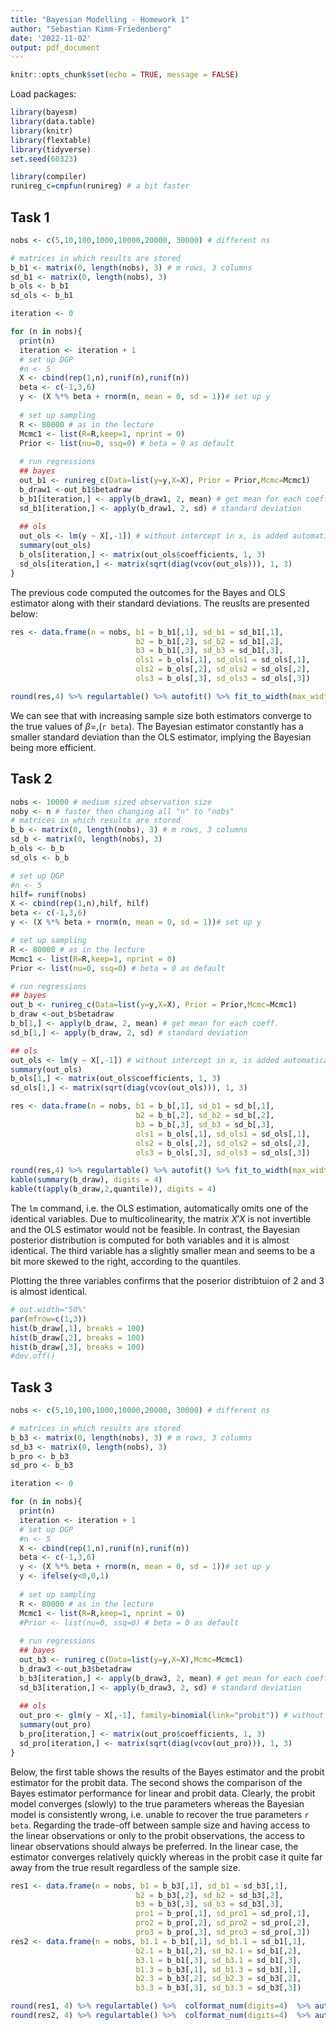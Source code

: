 ```yaml
---
title: "Bayesian Modelling - Homework 1"
author: "Sebastian Kimm-Friedenberg"
date: '2022-11-02'
output: pdf_document
---
```


```r
knitr::opts_chunk$set(echo = TRUE, message = FALSE)
```

Load packages:
```r
library(bayesm)
library(data.table)
library(knitr)
library(flextable)
library(tidyverse)
set.seed(60323)

library(compiler)
runireg_c=cmpfun(runireg) # a bit faster
```


## Task 1

```r
nobs <- c(5,10,100,1000,10000,20000, 30000) # different ns

# matrices in which results are stored
b_b1 <- matrix(0, length(nobs), 3) # m rows, 3 columns
sd_b1 <- matrix(0, length(nobs), 3)
b_ols <- b_b1
sd_ols <- b_b1

iteration <- 0

for (n in nobs){
  print(n)
  iteration <- iteration + 1
  # set up DGP
  #n <- 5
  X <- cbind(rep(1,n),runif(n),runif(n))
  beta <- c(-1,3,6)
  y <- (X %*% beta + rnorm(n, mean = 0, sd = 1))# set up y
  
  # set up sampling
  R <- 80000 # as in the lecture
  Mcmc1 <- list(R=R,keep=1, nprint = 0)
  Prior <- list(nu=0, ssq=0) # beta = 0 as default
  
  # run regressions
  ## bayes
  out_b1 <- runireg_c(Data=list(y=y,X=X), Prior = Prior,Mcmc=Mcmc1)
  b_draw1 <-out_b1$betadraw 
  b_b1[iteration,] <- apply(b_draw1, 2, mean) # get mean for each coeff.
  sd_b1[iteration,] <- apply(b_draw1, 2, sd) # standard deviation
  
  ## ols
  out_ols <- lm(y ~ X[,-1]) # without intercept in x, is added automatically
  summary(out_ols)
  b_ols[iteration,] <- matrix(out_ols$coefficients, 1, 3)
  sd_ols[iteration,] <- matrix(sqrt(diag(vcov(out_ols))), 1, 3)
}
```
The previous code computed the outcomes for the Bayes and OLS estimator along with their standard deviations. The reuslts are presented below:

```r
res <- data.frame(n = nobs, b1 = b_b1[,1], sd_b1 = sd_b1[,1],
                            b2 = b_b1[,2], sd_b2 = sd_b1[,2],
                            b3 = b_b1[,3], sd_b3 = sd_b1[,3],
                            ols1 = b_ols[,1], sd_ols1 = sd_ols[,1],
                            ols2 = b_ols[,2], sd_ols2 = sd_ols[,2],
                            ols3 = b_ols[,3], sd_ols3 = sd_ols[,3])

round(res,4) %>% regulartable() %>% autofit() %>% fit_to_width(max_width = 6.5)
```
We can see that with increasing sample size both estimators converge to the true values of $\beta =$,(`r beta`). The Bayesian estimator constantly has a smaller standard deviation than the OLS estimator, implying the Bayesian being more efficient.


## Task 2

```r
nobs <- 10000 # medium sized observation size
noby <- n # faster then changing all "n" to "nobs"
# matrices in which results are stored
b_b <- matrix(0, length(nobs), 3) # m rows, 3 columns
sd_b <- matrix(0, length(nobs), 3)
b_ols <- b_b
sd_ols <- b_b

# set up DGP
#n <- 5
hilf= runif(nobs)
X <- cbind(rep(1,n),hilf, hilf)
beta <- c(-1,3,6)
y <- (X %*% beta + rnorm(n, mean = 0, sd = 1))# set up y

# set up sampling
R <- 80000 # as in the lecture
Mcmc1 <- list(R=R,keep=1, nprint = 0)
Prior <- list(nu=0, ssq=0) # beta = 0 as default

# run regressions
## bayes
out_b <- runireg_c(Data=list(y=y,X=X), Prior = Prior,Mcmc=Mcmc1)
b_draw <-out_b$betadraw 
b_b[1,] <- apply(b_draw, 2, mean) # get mean for each coeff.
sd_b[1,] <- apply(b_draw, 2, sd) # standard deviation

## ols
out_ols <- lm(y ~ X[,-1]) # without intercept in x, is added automatically
summary(out_ols)
b_ols[1,] <- matrix(out_ols$coefficients, 1, 3)
sd_ols[1,] <- matrix(sqrt(diag(vcov(out_ols))), 1, 3)
```

```r
res <- data.frame(n = nobs, b1 = b_b[,1], sd_b1 = sd_b[,1],
                            b2 = b_b[,2], sd_b2 = sd_b[,2],
                            b3 = b_b[,3], sd_b3 = sd_b[,3],
                            ols1 = b_ols[,1], sd_ols1 = sd_ols[,1],
                            ols2 = b_ols[,2], sd_ols2 = sd_ols[,2],
                            ols3 = b_ols[,3], sd_ols3 = sd_ols[,3])

round(res,4) %>% regulartable() %>% autofit() %>% fit_to_width(max_width = 6.5)
kable(summary(b_draw), digits = 4)
kable(t(apply(b_draw,2,quantile)), digits = 4)
```
The `lm` command, i.e. the OLS estimation, automatically omits one of the identical variables. Due to multicolinearity, the matrix $X'X$ is not invertible and the OLS estimator would not be feasible.
In contrast, the Bayesian posterior distribution is computed for both variables and it is almost identical. The third variable has a slightly smaller mean and seems to be a bit more skewed to the right, according to the quantiles.

Plotting the three variables confirms that the poserior distribtuion of 2 and 3 is almost identical.

```r
# out.width="50%"
par(mfrow=c(1,3))
hist(b_draw[,1], breaks = 100)
hist(b_draw[,2], breaks = 100)
hist(b_draw[,3], breaks = 100)
#dev.off()
```

## Task 3
```r
nobs <- c(5,10,100,1000,10000,20000, 30000) # different ns

# matrices in which results are stored
b_b3 <- matrix(0, length(nobs), 3) # m rows, 3 columns
sd_b3 <- matrix(0, length(nobs), 3)
b_pro <- b_b3
sd_pro <- b_b3

iteration <- 0

for (n in nobs){
  print(n)
  iteration <- iteration + 1
  # set up DGP
  #n <- 5
  X <- cbind(rep(1,n),runif(n),runif(n))
  beta <- c(-1,3,6)
  y <- (X %*% beta + rnorm(n, mean = 0, sd = 1))# set up y
  y <- ifelse(y<0,0,1)
  
  # set up sampling
  R <- 80000 # as in the lecture
  Mcmc1 <- list(R=R,keep=1, nprint = 0)
  #Prior <- list(nu=0, ssq=0) # beta = 0 as default
  
  # run regressions
  ## bayes
  out_b3 <- runireg_c(Data=list(y=y,X=X),Mcmc=Mcmc1)
  b_draw3 <-out_b3$betadraw 
  b_b3[iteration,] <- apply(b_draw3, 2, mean) # get mean for each coeff.
  sd_b3[iteration,] <- apply(b_draw3, 2, sd) # standard deviation
  
  ## ols
  out_pro <- glm(y ~ X[,-1], family=binomial(link="probit")) # without intercept in x, is added automatically
  summary(out_pro)
  b_pro[iteration,] <- matrix(out_pro$coefficients, 1, 3)
  sd_pro[iteration,] <- matrix(sqrt(diag(vcov(out_pro))), 1, 3)
}
```
Below, the first table shows the results of the Bayes estimator and the probit estimator for the probit data. The second shows the comparison of the Bayes estimator performance for linear and probit data.
Clearly, the probit model converges (slowly) to the true parameters whereas the Bayesian model is consistently wrong, i.e. unable to recover the true parameters `r beta`.
Regarding the trade-off between sample size and having access to the linear observations or only to the probit observations, the access to linear observations should always be preferred. In the linear case, the estimator converges relatively quickly whereas in the probit case it quite far away from the true result regardless of the sample size.

```r
res1 <- data.frame(n = nobs, b1 = b_b3[,1], sd_b1 = sd_b3[,1],
                            b2 = b_b3[,2], sd_b2 = sd_b3[,2],
                            b3 = b_b3[,3], sd_b3 = sd_b3[,3],
                            pro1 = b_pro[,1], sd_pro1 = sd_pro[,1],
                            pro2 = b_pro[,2], sd_pro2 = sd_pro[,2],
                            pro3 = b_pro[,3], sd_pro3 = sd_pro[,3])
res2 <- data.frame(n = nobs, b1.1 = b_b1[,1], sd_b1.1 = sd_b1[,1],
                            b2.1 = b_b1[,2], sd_b2.1 = sd_b1[,2],
                            b3.1 = b_b1[,3], sd_b3.1 = sd_b1[,3],
                            b1.3 = b_b3[,1], sd_b1.3 = sd_b3[,1],
                            b2.3 = b_b3[,2], sd_b2.3 = sd_b3[,2],
                            b3.3 = b_b3[,3], sd_b3.3 = sd_b3[,3])

round(res1, 4) %>% regulartable() %>%  colformat_num(digits=4)  %>% autofit() %>% fit_to_width(max_width = 6.5)
round(res2, 4) %>% regulartable() %>%  colformat_num(digits=4)  %>% autofit() %>% fit_to_width(max_width = 6.5)
```



